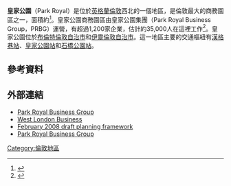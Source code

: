 {{Infobox UK place
|country = 英格蘭
|region=   倫敦
|population=
|official_name=             Park Royal
|latitude=                  51.529088
|longitude=                 -0.281267
|static_image_name=         Park Royal stn look north.JPG
|static_image_caption=      皇家公園站
|london_borough=            布倫特
|london_borough1=           伊靈
|constituency_westminster=  [[中布倫特_(英國國會選區)|中布倫特]]
|constituency_westminster1= [[中伊靈和阿克頓_(英國國會選區)|中伊靈和阿克頓]]
|post_town=                 LONDON
|postcode_area=             NW
|postcode_district=         NW10
|postcode_area1=            W
|postcode_district1=        W3
|dial_code=                 020
|os_grid_reference=         TQ195828
}}
'''皇家公園'''（Park Royal）是位於[[英格蘭|英格蘭]][[倫敦|倫敦]]西北的一個地區，是倫敦最大的商務園區之一，面積約{{convert|500|ha|acre}}<ref>{{cite web |url=http://www.invest-in-the-uk.com/parkroyal.html |title=Invest in the UK Park Royal |publisher=Invest in the UK |accessdate=29 December 2010 |deadurl=yes |archiveurl=https://archive.is/20060329233657/http://www.invest-in-the-uk.com/parkroyal.html |archivedate=2006年3月29日 }}
</ref>。皇家公園商務園區由皇家公園集團（Park Royal Business Group，PRBG）運營，有超過1,200家企業，估計約35,000人在這裡工作<ref name="BrentUDP">{{cite web | title= Chapter 13 - PARK ROYAL | work= Brent Council Unitary Development Plan | publisher= London Borough of Brent | url= http://www.brent.gov.uk/udponline/chapter13.html | format= [[HTTP|HTTP]] | accessdate= 19 August 2007 | archive-date= 2012-10-31 | archive-url= https://web.archive.org/web/20121031041116/http://www.brent.gov.uk/udponline/chapter13.html | dead-url= no }}</ref>。皇家公園位於[[布倫特倫敦自治市|布倫特倫敦自治市]]和[[伊靈倫敦自治市|伊靈倫敦自治市]]。這一地區主要的交通樞紐有[[漢格巷站|漢格巷站]]、[[皇家公園站|皇家公園站]]和[[石橋公園站|石橋公園站]]。
==參考資料==
{{Reflist}}
==外部連結==
{{Commons category|Park Royal, London}}
*[https://web.archive.org/web/20170626090124/http://parkroyalbg.com/ Park Royal Business Group]
*[http://westlondon.com/ West London Business] {{Wayback|url=http://westlondon.com/ |date=20160303073709 }}
*[http://www.london.gov.uk/mayor/planning/park-royal.jsp February 2008 draft planning framework] {{Wayback|url=http://www.london.gov.uk/mayor/planning/park-royal.jsp |date=20090130043139 }}
*[http://www.linkedin.com/groups?home=&gid=2463499&trk=anet_ug_hm/ Park Royal Business Group]

[[Category:倫敦地區|Category:倫敦地區]]